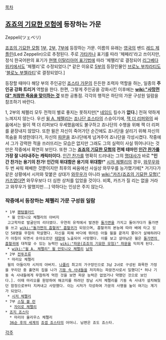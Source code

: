 [[목차]]

== [[죠죠의 기묘한 모험]]에 등장하는 가문 ==
Zeppeli(ツェペリ)

[[죠죠의 기묘한 모험]] [[팬텀블러드|1부]], [[전투조류|2부]], [[스틸 볼 런|7부]]에 등장하는 가문. 이름의 유래는 [[영국]]의 밴드 [[레드 제플린]](Led Zeppelin)으로 추정된다. 주로 [[가타카나]] 표기를 따라 '체페리'라고 쓰이지만, 정식 한국어판의 표기가 [[외래어 표기법|현행 이탈리아어 표기법]]에 따라 '체펠리'로 결정되어 [[리그베다 위키]]에서도 '체펠리'로 수정되었다.[* 같은 이유로 [[황금의 바람|5부]]의 등장인물인 [[브로노 부챠라티]]도 '[[블로노 부첼라티]]'로 결정되었다.]

등장할 때마다 해당 부의 주인공인 [[죠스타 가문]]의 든든한 조력자 역할을 하는, 일종의 '''주인공 강화 트리거''' 역할을 한다. 한편, 그렇게 주인공을 강화시킨 이후에는 '''[[wiki:"사망전대" 처참한 죽음을 맞이하는 것]]''' 또한 공통점. 각각의 행적은 하단의 가문 구성원 일람을 참조하기 바란다.

1, 2부의 체펠리 모두 전적이 별로 좋지는 못하지만[* [[네임드]] 킬수가 '''없다.'''] 전혀 약하게 느껴지지 않는다.
우선 [[윌 A. 체펠리]]는 [[죠나단 죠스타]]의 스승이기에, [[잭 더 리퍼]]와의 싸움에서는 윌이 잭 더 리퍼보다 우세했음에도 불구하고 죠나단의 수행을 위해 잭 더 리퍼를 끝장내지 않았다. 또한 윌은 자신이 죽어가던 순간에도 죠나단을 살리기 위해 자신의 목숨을 희생한데다가, 자신의 [[파문(죠죠의 기묘한 모험)|파문]]을 죠나단에게 넘겨주어 죠나단을 각성시켰다. 작중에서 그가 강력한 적을 쓰러뜨리는 모습은 없지만 그래도 그의 실력이 사실 뛰어나다는 것만은 작중에서 확연히 보인다. 또한 그는 '''[[죠죠의 기묘한 모험]]의 전체 테마인 [[인간 찬가]]를 가장 잘 나타내주는 캐릭터이다.''' [[인간 찬가]]를 명확히 드러내는 그의 [[명대사]]가 바로 '''"인간 찬가는 용기의 찬가! 인간의 위대함은 용기의 위대함!"'''
[[시저 체펠리]]의 경우, [[와무우]]와 두 번 싸워 패배한 것뿐이지만 최후의 싸움에선 사실상 와무우를 능가했기에[* 거기다가 같은 상황에서 시저와 맞붙은 상대가 [[와무우]]가 아니라 [[wiki:"카즈(죠죠의 기묘한 모험)" 카즈]]였다면 와무우보다 더 심한 상처를 입었을 것이다. 비록, 카즈가 질 리는 없을 거라고 와무우가 말했지만….] 약하다는 인상은 주지 않는다.

=== 작중에서 등장하는 체펠리 가문 구성원 일람 ===
 * 1부 [[팬텀블러드]]
  * 윌 안토니오 체펠리의 아버지
  고고학자로 발굴단의 리더였다. 우연히 유적에서 발견한 [[돌가면]]을 가지고 돌아가다가 돌가면을 쓰고 [[wiki:"돌가면의 흡혈귀" 흡혈귀]]가 되었으며, 흡혈귀의 본능에 따라 배에 타고 있던 58명을 무참히 학살했다. 자신을 피해 바다에 뛰어든 아들 윌을 끝까지 쫓아가 살해하려다가 아침이 되면서 솟아오르던 [[태양]]에 노출되어 사망했다. 이를 보고 살아남은 윌은 [[돌가면의 흡혈귀]]에 대적할 수 있는 능력인 [[wiki:"파문(죠죠의 기묘한 모험)" 파문]]을 익히게 된다.
  * [[wiki:"윌 A. 체펠리" 윌 안토니오 체펠리]] [[남작]]
 * 2부 [[전투조류]]
  * 마리오 체펠리
  윌의 아들이자 시저의 아버지. [[나폴리]] 최고의 가구장인으로 3남 2녀로 구성된 화목한 가정을 꾸리던 중 홀연히 집을 나가 [[기둥 속 사내]]들을 저지하는 파문전사로서 일했다[* 허나 기둥 속 사내들에게 무참하게 먹힌 것을 보면 파문 능력은 없었거나 약했던 것으로 보인다.]. 이때 마리오를 원망하여 해코지를 하려던 장남 시저 체펠리를 기둥 속 사내가 설치해뒀던 함정으로부터 지켜내고 사망했다. 이는 시저가 각성하여 가문의 사명을 높이 여기는 계기가 되었다.
  * [[시저 체펠리]]
 * 7부 [[스틸 볼 런]]
   * [[자이로 체펠리]]
 * [[죠지 죠스타]]
   * 마리아 율리우스 체펠리
   [[일순 후의 세계|36순 후의 세계]]의 [[죠셉 죠스타]]의 어머니. 남편은 죠도 죠스타.

[[각주]]
